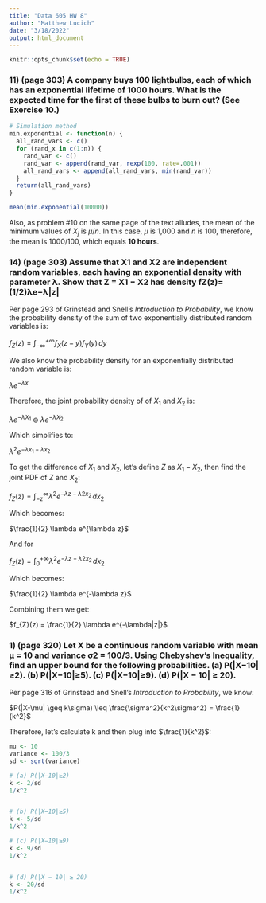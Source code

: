 ```yaml
---
title: "Data 605 HW 8"
author: "Matthew Lucich"
date: "3/18/2022"
output: html_document
---
```


```r
knitr::opts_chunk$set(echo = TRUE)
```


### 11) (page 303) A company buys 100 lightbulbs, each of which has an exponential lifetime of 1000 hours. What is the expected time for the first of these bulbs to burn out? (See Exercise 10.)

```r

# Simulation method
min.exponential <- function(n) {
  all_rand_vars <- c()
  for (rand_x in c(1:n)) {
    rand_var <- c()
    rand_var <- append(rand_var, rexp(100, rate=.001))
    all_rand_vars <- append(all_rand_vars, min(rand_var))
  }
  return(all_rand_vars)
}

mean(min.exponential(10000))

```

Also, as problem #10 on the same page of the text alludes, the mean of the minimum values of $X_{j}$ is $\mu/n$. In this case, $\mu$ is 1,000 and $n$ is 100, therefore, the mean is $1000/100$, which equals **10 hours**.


### 14) (page 303) Assume that X1 and X2 are independent random variables, each having an exponential density with parameter λ. Show that Z = X1 − X2 has density fZ(z)=(1/2)λe−λ|z| 

Per page 293 of Grinstead and Snell’s *Introduction to Probability*, we know the probability density of the sum of two exponentially distributed random variables is:

$f_{Z}(z) = \int_{-\infty}^{+\infty} f_{X}(z-y)f_{Y}(y) \,dy$

We also know the probability density for an exponentially distributed random variable is:

$\lambda e^{-\lambda x}$

Therefore, the joint probability density of of $X_{1}$ and $X_{2}$ is:

$\lambda e^{-\lambda X_{1}} \circledast \lambda e^{-\lambda X_{2}}$

Which simplifies to:

$\lambda^2 e^{-\lambda x_{1} -\lambda x_{2}}$

To get the difference of $X_{1}$ and $X_{2}$, let's define $Z$ as $X_{1} - X_{2}$, then find the joint PDF of $Z$ and $X_{2}$:

$f_{Z}(z) = \int_{-z}^{\infty} \lambda^2 e^{-\lambda z -\lambda 2x_{2}} \,dx_{2}$

Which becomes:

$\frac{1}{2} \lambda e^{\lambda z}$

And for 

$f_{Z}(z) = \int_{0}^{+\infty} \lambda^2 e^{-\lambda z -\lambda 2x_{2}} \,dx_{2}$

Which becomes:

$\frac{1}{2} \lambda e^{-\lambda z}$

Combining them we get:

$f_{Z}(z) = \frac{1}{2} \lambda e^{-\lambda|z|}$



### 1) (page 320) Let X be a continuous random variable with mean μ = 10 and variance σ2 = 100/3. Using Chebyshev’s Inequality, find an upper bound for the following probabilities. (a) P(|X−10|≥2). (b) P(|X−10|≥5). (c) P(|X−10|≥9). (d) P(|X − 10| ≥ 20).

Per page 316 of Grinstead and Snell’s *Introduction to Probability*, we know:

$P(|X-\mu| \geq k\sigma) \leq \frac{\sigma^2}{k^2\sigma^2} = \frac{1}{k^2}$ 

Therefore, let's calculate k and then plug into $\frac{1}{k^2}$:

```r

mu <- 10
variance <- 100/3
sd <- sqrt(variance)

# (a) P(|X−10|≥2)
k <- 2/sd
1/k^2


# (b) P(|X−10|≥5)
k <- 5/sd
1/k^2

# (c) P(|X−10|≥9)
k <- 9/sd
1/k^2


# (d) P(|X − 10| ≥ 20)
k <- 20/sd
1/k^2

```



